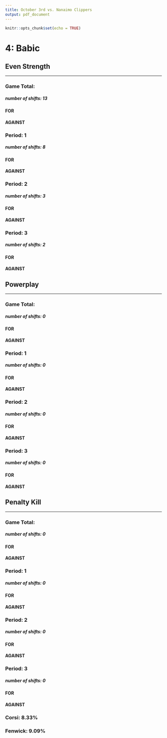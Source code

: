 ```yaml
---
title: October 3rd vs. Nanaimo Clippers
output: pdf_document
---
```


```r
knitr::opts_chunk$set(echo = TRUE)
```

# 4: Babic  
## Even Strength  
***
### Game Total:  
##### number of shifts: 13  
#### FOR  
  
\begin{tabular}{ c || c | c | c || c}
& High & Medium & Low & Total\\
\hline\hline
Goal & 0 & 0 & 0 & 0\\
\hline
On Net & 0 & 0 & 0 & 0\\
\hline
Missed & 0 & 0 & 1 & 1\\
\hline
Blocked & 0 & 0 & 0 & 0\\
\hline\hline
Total & 0 & 0 & 1 & 1\\
\end{tabular}
\vspace{5mm}  
#### AGAINST  
  
\begin{tabular}{ c || c | c | c || c}
& High & Medium & Low & Total\\  
\hline\hline
Goal & 1 & 0 & 0 & 1\\
\hline
On Net & 1 & 1 & 4 & 6\\
\hline
Missed & 1 & 2 & 0 & 3\\
\hline
Blocked & 0 & 1 & 0 & 1\\
\hline\hline
Total & 3 & 4 & 4 & 11\\
\end{tabular}
  
### Period: 1  
##### number of shifts: 8  
#### FOR  
  
\begin{tabular}{ c || c | c | c || c}
& High & Medium & Low & Total\\  
\hline\hline
Goal & 0 & 0 & 0 & 0\\
\hline
On Net & 0 & 0 & 0 & 0\\
\hline
Missed & 0 & 0 & 0 & 0\\
\hline
Blocked & 0 & 0 & 0 & 0\\
\hline\hline
Total & 0 & 0 & 0 & 0\\
\end{tabular}
\vspace{5mm}  
#### AGAINST  
  
\begin{tabular}{ c || c | c | c || c}
& High & Medium & Low & Total\\  
\hline\hline
Goal & 0 & 0 & 0 & 0\\
\hline
On Net & 0 & 1 & 3 & 4\\
\hline
Missed & 0 & 0 & 0 & 0\\
\hline
Blocked & 0 & 1 & 0 & 1\\
\hline\hline
Total & 0 & 2 & 3 & 5\\
\end{tabular}
  
### Period: 2  
##### number of shifts: 3  
#### FOR  
  
\begin{tabular}{ c || c | c | c || c}
& High & Medium & Low & Total\\  
\hline\hline
Goal & 0 & 0 & 0 & 0\\
\hline
On Net & 0 & 0 & 0 & 0\\
\hline
Missed & 0 & 0 & 1 & 1\\
\hline
Blocked & 0 & 0 & 0 & 0\\
\hline\hline
Total & 0 & 0 & 1 & 1\\
\end{tabular}
\vspace{5mm}  
#### AGAINST  
  
\begin{tabular}{ c || c | c | c || c}
& High & Medium & Low & Total\\  
\hline\hline
Goal & 1 & 0 & 0 & 1\\
\hline
On Net & 0 & 0 & 1 & 1\\
\hline
Missed & 0 & 0 & 0 & 0\\
\hline
Blocked & 0 & 0 & 0 & 0\\
\hline\hline
Total & 1 & 0 & 1 & 2\\
\end{tabular}
  
### Period: 3  
##### number of shifts: 2  
#### FOR  
  
\begin{tabular}{ c || c | c | c || c}
& High & Medium & Low & Total\\  
\hline\hline
Goal & 0 & 0 & 0 & 0\\
\hline
On Net & 0 & 0 & 0 & 0\\
\hline
Missed & 0 & 0 & 0 & 0\\
\hline
Blocked & 0 & 0 & 0 & 0\\
\hline\hline
Total & 0 & 0 & 0 & 0\\
\end{tabular}
\vspace{5mm}  
#### AGAINST  
  
\begin{tabular}{ c || c | c | c || c}
& High & Medium & Low & Total\\  
\hline\hline
Goal & 0 & 0 & 0 & 0\\
\hline
On Net & 1 & 0 & 0 & 1\\
\hline
Missed & 1 & 2 & 0 & 3\\
\hline
Blocked & 0 & 0 & 0 & 0\\
\hline\hline
Total & 2 & 2 & 0 & 4\\
\end{tabular}
  
## Powerplay  
***
### Game Total:  
##### number of shifts: 0  
#### FOR  
  
\begin{tabular}{ c || c | c | c || c}
& High & Medium & Low & Total\\
\hline\hline
Goal & 0 & 0 & 0 & 0\\
\hline
On Net & 0 & 0 & 0 & 0\\
\hline
Missed & 0 & 0 & 0 & 0\\
\hline
Blocked & 0 & 0 & 0 & 0\\
\hline\hline
Total & 0 & 0 & 0 & 0\\
\end{tabular}
\vspace{5mm}  
#### AGAINST  
  
\begin{tabular}{ c || c | c | c || c}
& High & Medium & Low & Total\\  
\hline\hline
Goal & 0 & 0 & 0 & 0\\
\hline
On Net & 0 & 0 & 0 & 0\\
\hline
Missed & 0 & 0 & 0 & 0\\
\hline
Blocked & 0 & 0 & 0 & 0\\
\hline\hline
Total & 0 & 0 & 0 & 0\\
\end{tabular}
  
### Period: 1  
##### number of shifts: 0  
#### FOR  
  
\begin{tabular}{ c || c | c | c || c}
& High & Medium & Low & Total\\  
\hline\hline
Goal & 0 & 0 & 0 & 0\\
\hline
On Net & 0 & 0 & 0 & 0\\
\hline
Missed & 0 & 0 & 0 & 0\\
\hline
Blocked & 0 & 0 & 0 & 0\\
\hline\hline
Total & 0 & 0 & 0 & 0\\
\end{tabular}
\vspace{5mm}  
#### AGAINST  
  
\begin{tabular}{ c || c | c | c || c}
& High & Medium & Low & Total\\  
\hline\hline
Goal & 0 & 0 & 0 & 0\\
\hline
On Net & 0 & 0 & 0 & 0\\
\hline
Missed & 0 & 0 & 0 & 0\\
\hline
Blocked & 0 & 0 & 0 & 0\\
\hline\hline
Total & 0 & 0 & 0 & 0\\
\end{tabular}
  
### Period: 2  
##### number of shifts: 0  
#### FOR  
  
\begin{tabular}{ c || c | c | c || c}
& High & Medium & Low & Total\\  
\hline\hline
Goal & 0 & 0 & 0 & 0\\
\hline
On Net & 0 & 0 & 0 & 0\\
\hline
Missed & 0 & 0 & 0 & 0\\
\hline
Blocked & 0 & 0 & 0 & 0\\
\hline\hline
Total & 0 & 0 & 0 & 0\\
\end{tabular}
\vspace{5mm}  
#### AGAINST  
  
\begin{tabular}{ c || c | c | c || c}
& High & Medium & Low & Total\\  
\hline\hline
Goal & 0 & 0 & 0 & 0\\
\hline
On Net & 0 & 0 & 0 & 0\\
\hline
Missed & 0 & 0 & 0 & 0\\
\hline
Blocked & 0 & 0 & 0 & 0\\
\hline\hline
Total & 0 & 0 & 0 & 0\\
\end{tabular}
  
### Period: 3  
##### number of shifts: 0  
#### FOR  
  
\begin{tabular}{ c || c | c | c || c}
& High & Medium & Low & Total\\  
\hline\hline
Goal & 0 & 0 & 0 & 0\\
\hline
On Net & 0 & 0 & 0 & 0\\
\hline
Missed & 0 & 0 & 0 & 0\\
\hline
Blocked & 0 & 0 & 0 & 0\\
\hline\hline
Total & 0 & 0 & 0 & 0\\
\end{tabular}
\vspace{5mm}  
#### AGAINST  
  
\begin{tabular}{ c || c | c | c || c}
& High & Medium & Low & Total\\  
\hline\hline
Goal & 0 & 0 & 0 & 0\\
\hline
On Net & 0 & 0 & 0 & 0\\
\hline
Missed & 0 & 0 & 0 & 0\\
\hline
Blocked & 0 & 0 & 0 & 0\\
\hline\hline
Total & 0 & 0 & 0 & 0\\
\end{tabular}
  
## Penalty Kill  
***
### Game Total:  
##### number of shifts: 0  
#### FOR  
  
\begin{tabular}{ c || c | c | c || c}
& High & Medium & Low & Total\\
\hline\hline
Goal & 0 & 0 & 0 & 0\\
\hline
On Net & 0 & 0 & 0 & 0\\
\hline
Missed & 0 & 0 & 0 & 0\\
\hline
Blocked & 0 & 0 & 0 & 0\\
\hline\hline
Total & 0 & 0 & 0 & 0\\
\end{tabular}
\vspace{5mm}  
#### AGAINST  
  
\begin{tabular}{ c || c | c | c || c}
& High & Medium & Low & Total\\  
\hline\hline
Goal & 0 & 0 & 0 & 0\\
\hline
On Net & 0 & 0 & 0 & 0\\
\hline
Missed & 0 & 0 & 0 & 0\\
\hline
Blocked & 0 & 0 & 0 & 0\\
\hline\hline
Total & 0 & 0 & 0 & 0\\
\end{tabular}
  
### Period: 1  
##### number of shifts: 0  
#### FOR  
  
\begin{tabular}{ c || c | c | c || c}
& High & Medium & Low & Total\\  
\hline\hline
Goal & 0 & 0 & 0 & 0\\
\hline
On Net & 0 & 0 & 0 & 0\\
\hline
Missed & 0 & 0 & 0 & 0\\
\hline
Blocked & 0 & 0 & 0 & 0\\
\hline\hline
Total & 0 & 0 & 0 & 0\\
\end{tabular}
\vspace{5mm}  
#### AGAINST  
  
\begin{tabular}{ c || c | c | c || c}
& High & Medium & Low & Total\\  
\hline\hline
Goal & 0 & 0 & 0 & 0\\
\hline
On Net & 0 & 0 & 0 & 0\\
\hline
Missed & 0 & 0 & 0 & 0\\
\hline
Blocked & 0 & 0 & 0 & 0\\
\hline\hline
Total & 0 & 0 & 0 & 0\\
\end{tabular}
  
### Period: 2  
##### number of shifts: 0  
#### FOR  
  
\begin{tabular}{ c || c | c | c || c}
& High & Medium & Low & Total\\  
\hline\hline
Goal & 0 & 0 & 0 & 0\\
\hline
On Net & 0 & 0 & 0 & 0\\
\hline
Missed & 0 & 0 & 0 & 0\\
\hline
Blocked & 0 & 0 & 0 & 0\\
\hline\hline
Total & 0 & 0 & 0 & 0\\
\end{tabular}
\vspace{5mm}  
#### AGAINST  
  
\begin{tabular}{ c || c | c | c || c}
& High & Medium & Low & Total\\  
\hline\hline
Goal & 0 & 0 & 0 & 0\\
\hline
On Net & 0 & 0 & 0 & 0\\
\hline
Missed & 0 & 0 & 0 & 0\\
\hline
Blocked & 0 & 0 & 0 & 0\\
\hline\hline
Total & 0 & 0 & 0 & 0\\
\end{tabular}
  
### Period: 3  
##### number of shifts: 0  
#### FOR  
  
\begin{tabular}{ c || c | c | c || c}
& High & Medium & Low & Total\\  
\hline\hline
Goal & 0 & 0 & 0 & 0\\
\hline
On Net & 0 & 0 & 0 & 0\\
\hline
Missed & 0 & 0 & 0 & 0\\
\hline
Blocked & 0 & 0 & 0 & 0\\
\hline\hline
Total & 0 & 0 & 0 & 0\\
\end{tabular}
\vspace{5mm}  
#### AGAINST  
  
\begin{tabular}{ c || c | c | c || c}
& High & Medium & Low & Total\\  
\hline\hline
Goal & 0 & 0 & 0 & 0\\
\hline
On Net & 0 & 0 & 0 & 0\\
\hline
Missed & 0 & 0 & 0 & 0\\
\hline
Blocked & 0 & 0 & 0 & 0\\
\hline\hline
Total & 0 & 0 & 0 & 0\\
\end{tabular}
  
### Corsi: 8.33%  
### Fenwick: 9.09%  
\pagebreak
